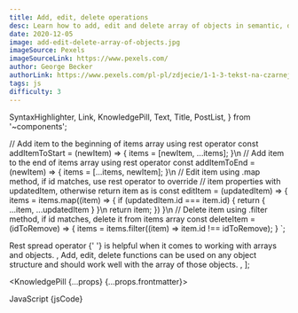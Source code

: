 ```yaml
---
title: Add, edit, delete operations
desc: Learn how to add, edit and delete array of objects in semantic, declarative approach using rest spread operator and array methods.
date: 2020-12-05
image: add-edit-delete-array-of-objects.jpg
imageSource: Pexels
imageSourceLink: https://www.pexels.com/
author: George Becker
authorLink: https://www.pexels.com/pl-pl/zdjecie/1-1-3-tekst-na-czarnej-tablicy-374918/
tags: js
difficulty: 3
---
```


  SyntaxHighlighter,
  Link,
  KnowledgePill,
  Text,
  Title,
  PostList,
} from '~components';

// Add item to the beginning of items array using rest operator
const addItemToStart = (newItem) => {
  items = [newItem, ...items];
}\n
// Add item to the end of items array using rest operator
const addItemToEnd = (newItem) => {
  items = [...items, newItem];
}\n
// Edit item using .map method, if id matches, use rest operator to override
// item properties with updatedItem, otherwise return item as is
const editItem = (updatedItem) => {
  items = items.map((item) => {
    if (updatedItem.id === item.id) {
      return {
        ...item,
        ...updatedItem
      }
    }\n
    return item;
  })
}\n
// Delete item using .filter method, if id matches, delete it from items array
const deleteItem = (idToRemove) => {
  items = items.filter((item) => item.id !== idToRemove);
}
`;

  <Text>
    <Link href="https://javascript.info/rest-parameters-spread">
      Rest spread operator
    </Link>{' '}
    is helpful when it comes to working with arrays and objects.
  </Text>,
  <Text>
    Add, edit, delete functions can be used on any object structure and should
    work well with the array of those objects.
  </Text>,
];

<KnowledgePill {...props} {...props.frontmatter}>
  <Title level={4} transform="none">
    Immutability with rest spread operator
  </Title>
  <Text size="small">JavaScript</Text>
  <SyntaxHighlighter language="javascript" showCopy>
    {jsCode}
  </SyntaxHighlighter>
  <Title level={4} transform="none">
    Explanation
  </Title>
  <PostList data={listData} />
</KnowledgePill>
